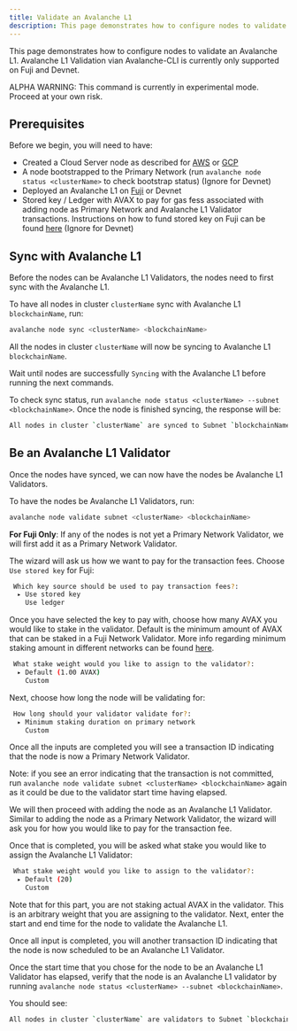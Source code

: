```yaml
---
title: Validate an Avalanche L1
description: This page demonstrates how to configure nodes to validate an Avalanche L1.
---
```


This page demonstrates how to configure nodes to validate an Avalanche L1. Avalanche L1 Validation vian Avalanche-CLI is currently only supported on Fuji and Devnet.

<Callout type="warn">
ALPHA WARNING: This command is currently in experimental mode. Proceed at your own risk.
</Callout>

## Prerequisites

Before we begin, you will need to have:

- Created a Cloud Server node as described for [AWS](/tooling/create-avalanche-nodes/run-validators-aws) or [GCP](/tooling/create-avalanche-nodes/run-validators-gcp)
- A node bootstrapped to the Primary Network (run `avalanche node status <clusterName>` to check bootstrap status) (Ignore for Devnet)
- Deployed an Avalanche L1 on [Fuji](/avalanche-l1s/deploy-a-avalanche-l1/fuji-testnet) or Devnet
- Stored key / Ledger with AVAX to pay for gas fess associated with adding node as Primary Network and Avalanche L1 Validator transactions. Instructions on how to fund stored key on Fuji can be found [here](/avalanche-l1s/deploy-a-avalanche-l1/fuji-testnet#funding-the-key) (Ignore for Devnet)

Sync with Avalanche L1[​](#sync-with-avalanche-l1 "Direct link to heading")
---------------------------------------------------------------

Before the nodes can be Avalanche L1 Validators, the nodes need to first sync with the Avalanche L1.

To have all nodes in cluster `clusterName` sync with Avalanche L1 `blockchainName`, run:

```bash
avalanche node sync <clusterName> <blockchainName>
```

All the nodes in cluster `clusterName` will now be syncing to Avalanche L1 `blockchainName`.

Wait until nodes are successfully `Syncing` with the Avalanche L1 before running the next commands.

To check sync status, run `avalanche node status <clusterName> --subnet <blockchainName>`. Once the node is finished syncing, the response will be:

```bash
All nodes in cluster `clusterName` are synced to Subnet `blockchainName`
```

Be an Avalanche L1 Validator[​](#be-a-avalanche-l1-validator "Direct link to heading")
-------------------------------------------------------------------------

Once the nodes have synced, we can now have the nodes be Avalanche L1 Validators.

To have the nodes be Avalanche L1 Validators, run:

```bash
avalanche node validate subnet <clusterName> <blockchainName>
```

**For Fuji Only**: If any of the nodes is not yet a Primary Network Validator, we will first add it as a Primary Network Validator.

The wizard will ask us how we want to pay for the transaction fees. Choose `Use stored key` for Fuji:

```bash
 Which key source should be used to pay transaction fees?:
  ▸ Use stored key
    Use ledger
```

Once you have selected the key to pay with, choose how many AVAX you would like to stake in the validator. Default is the minimum amount of AVAX that can be staked in a Fuji Network Validator. More info regarding minimum staking amount in different networks can be found [here](/nodes/validate/how-to-stake#fuji-testnet).

```bash
 What stake weight would you like to assign to the validator?:
  ▸ Default (1.00 AVAX)
    Custom
```

Next, choose how long the node will be validating for:

```bash
 How long should your validator validate for?:
  ▸ Minimum staking duration on primary network
    Custom
```

Once all the inputs are completed you will see a transaction ID indicating that the node is now a Primary Network Validator.

Note: if you see an error indicating that the transaction is not committed, run `avalanche node validate subnet <clusterName> <blockchainName>` again as it could be due to the validator start time having elapsed.

We will then proceed with adding the node as an Avalanche L1 Validator. Similar to adding the node as a Primary Network Validator, the wizard will ask you for how you would like to pay for the transaction fee.

Once that is completed, you will be asked what stake you would like to assign the Avalanche L1 Validator:

```bash
 What stake weight would you like to assign to the validator?:
  ▸ Default (20)
    Custom
```

Note that for this part, you are not staking actual AVAX in the validator. This is an arbitrary weight that you are assigning to the validator. Next, enter the start and end time for the node to validate the Avalanche L1.

Once all input is completed, you will another transaction ID indicating that the node is now scheduled to be an Avalanche L1 Validator.

Once the start time that you chose for the node to be an Avalanche L1 Validator has elapsed, verify that the node is an Avalanche L1 validator by running `avalanche node status <clusterName> --subnet <blockchainName>`.

You should see:

```bash
All nodes in cluster `clusterName` are validators to Subnet `blockchainName`
```
